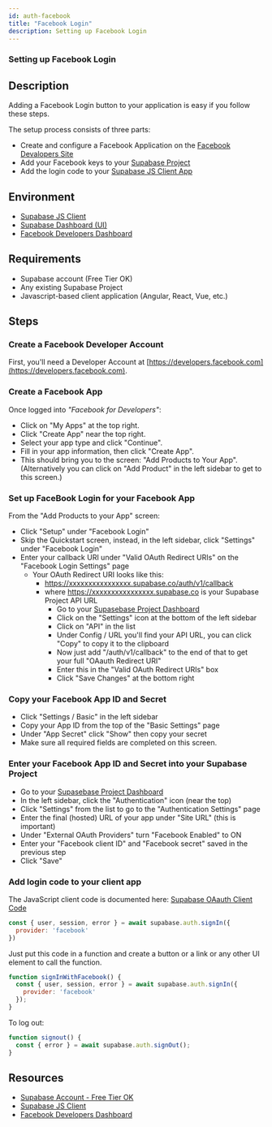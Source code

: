 ```yaml
---
id: auth-facebook
title: "Facebook Login"
description: Setting up Facebook Login
---
```



### Setting up Facebook Login

## Description

Adding a Facebook Login button to your application is easy if you follow these steps.

The setup process consists of three parts:

* Create and configure a Facebook Application on the [Facebook Devalopers Site](https://developers.facebook.com)
* Add your Facebook keys to your [Supabase Project](https://supabase.io)
* Add the login code to your [Supabase JS Client App](https://github.com/supabase/supabase-js)

## Environment

* [Supabase JS Client](https://github.com/supabase/supabase-js)
* [Supabase Dashboard (UI)](https://supabase.io)
* [Facebook Developers Dashboard](https://developers.facebook.com/)

## Requirements
* Supabase account (Free Tier OK)
* Any existing Supabase Project
* Javascript-based client application (Angular, React, Vue, etc.)

## Steps

### Create a Facebook Developer Account

First, you'll need a Developer Account at [https://developers.facebook.com](https://developers.facebook.com).

### Create a Facebook App

Once logged into *"Facebook for Developers"*:

- Click on "My Apps" at the top right.
- Click "Create App" near the top right.
- Select your app type and click "Continue".
- Fill in your app information, then click "Create App".
- This should bring you to the screen: "Add Products to Your App". (Alternatively you can click on "Add Product" in the left sidebar to get to this screen.)

### Set up FaceBook Login for your Facebook App

From the "Add Products to your App" screen:

- Click "Setup" under "Facebook Login"
- Skip the Quickstart screen, instead, in the left sidebar, click "Settings" under "Facebook Login"
- Enter your callback URI under "Valid OAuth Redirect URIs" on the "Facebook Login Settings" page
    - Your OAuth Redirect URI looks like this:
      - https://xxxxxxxxxxxxxxxx.supabase.co/auth/v1/callback
      - where https://xxxxxxxxxxxxxxxx.supabase.co is your Supabase Project API URL
          - Go to your [Supasebase Project Dashboard](https://supabase.io)
          - Click on the "Settings" icon at the bottom of the left sidebar
          - Click on "API" in the list
          - Under Config / URL you'll find your API URL, you can click "Copy" to copy it to the clipboard
          - Now just add "/auth/v1/callback" to the end of that to get your full "OAauth Redirect URI"
          - Enter this in the "Valid OAuth Redirect URIs" box
          - Click "Save Changes" at the bottom right

### Copy your Facebook App ID and Secret

- Click "Settings / Basic" in the left sidebar
- Copy your App ID from the top of the "Basic Settings" page 
- Under "App Secret" click "Show" then copy your secret 
- Make sure all required fields are completed on this screen.

### Enter your Facebook App ID and Secret into your Supabase Project

- Go to your [Supasebase Project Dashboard](https://supabase.io)
- In the left sidebar, click the "Authentication" icon (near the top)
- Click "Settings" from the list to go to the "Authentication Settings" page
- Enter the final (hosted) URL of your app under "Site URL" (this is important)
- Under "External OAuth Providers" turn "Facebook Enabled" to ON
- Enter your "Facebook client ID" and "Facebook secret" saved in the previous step
- Click "Save"

### Add login code to your client app

The JavaScript client code is documented here: [Supabase OAauth Client Code](https://supabase.io/docs/reference/javascript/auth-signin#sign-in-using-third-party-providers)

```js
const { user, session, error } = await supabase.auth.signIn({
  provider: 'facebook'
})
```

Just put this code in a function and create a button or a link or any other UI element to call the function.

```js
function signInWithFacebook() {
  const { user, session, error } = await supabase.auth.signIn({
    provider: 'facebook'
  });
}
```

To log out:

```js
function signout() {
  const { error } = await supabase.auth.signOut();
}
```

## Resources

* [Supabase Account - Free Tier OK](https://supabase.io)
* [Supabase JS Client](https://github.com/supabase/supabase-js)
* [Facebook Developers Dashboard](https://developers.facebook.com/)